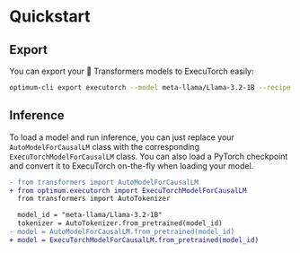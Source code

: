 <!---
Copyright 2025 The HuggingFace Team. All rights reserved.

Licensed under the Apache License, Version 2.0 (the "License");
you may not use this file except in compliance with the License.
You may obtain a copy of the License at

    http://www.apache.org/licenses/LICENSE-2.0

Unless required by applicable law or agreed to in writing, software
distributed under the License is distributed on an "AS IS" BASIS,
WITHOUT WARRANTIES OR CONDITIONS OF ANY KIND, either express or implied.
See the License for the specific language governing permissions and
limitations under the License.
-->

# Quickstart

## Export

You can export your 🤗 Transformers models to ExecuTorch easily:

```bash
optimum-cli export executorch --model meta-llama/Llama-3.2-1B --recipe xnnpack --output_dir meta_llama3_2_1b_executorch
```


## Inference

To load a model and run inference, you can just replace your `AutoModelForCausalLM` class with the corresponding `ExecuTorchModelForCausalLM` class. You can also load a PyTorch checkpoint and convert it to ExecuTorch on-the-fly when loading your model.

```diff
- from transformers import AutoModelForCausalLM
+ from optimum.executorch import ExecuTorchModelForCausalLM
  from transformers import AutoTokenizer

  model_id = "meta-llama/Llama-3.2-1B"
  tokenizer = AutoTokenizer.from_pretrained(model_id)
- model = AutoModelForCausalLM.from_pretrained(model_id)
+ model = ExecuTorchModelForCausalLM.from_pretrained(model_id)
```